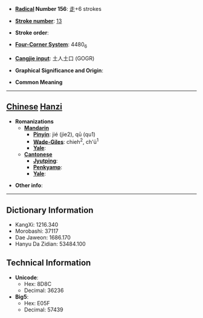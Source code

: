 * '''[[Wiktionary:Chinese radical index| Radical]] Number 156''': [[Wiktionary:Chinese radical index 走|走]]+6 strokes

* '''[[Wiktionary:Chinese total strokes index|Stroke number]]''': [[Wiktionary:Chinese total strokes index 13|13]]

* '''Stroke order''': 

* '''[[Wiktionary:Chinese four corner index|Four-Corner System]]''': 4480<sub>6</sub>

* '''[[Wiktionary:Chinese Cangjie index|Cangjie input]]''': 土人土口 (GOGR)

* '''Graphical Significance and Origin''': 

* '''Common Meaning'''

----

== [[Chinese]] [[Hanzi]] ==

* '''Romanizations'''
** '''[[Mandarin]]'''
*** '''[[Pinyin]]''': jié (jie2), qū (qu1)
*** '''[[Wade-Giles]]''': chieh<sup>2</sup>, ch'ü<sup>1</sup>
*** '''[[Yale]]''': 
** '''[[Cantonese]]'''
*** '''[[Jyutping]]''':
*** '''[[Penkyamp]]''': 
*** '''[[Yale]]''': 

* '''Other info''': 

----

== Dictionary Information ==

* KangXi: 1216.340
* Morobashi: 37117
* Dae Jaweon: 1686.170
* Hanyu Da Zidian: 53484.100

== Technical Information ==

* '''Unicode''':
** Hex: 8D8C
** Decimal: 36236
* '''Big5''':
** Hex: E05F
** Decimal: 57439